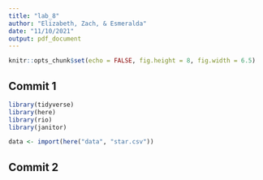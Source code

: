 ```yaml
---
title: "lab_8"
author: "Elizabeth, Zach, & Esmeralda"
date: "11/10/2021"
output: pdf_document
---
```


```r
knitr::opts_chunk$set(echo = FALSE, fig.height = 8, fig.width = 6.5)
```

## Commit 1
```r
library(tidyverse)
library(here)
library(rio)
library(janitor)

data <- import(here("data", "star.csv"))
```

## Commit 2
```r

```

